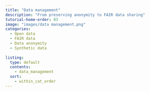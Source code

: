 ```yaml
---
title: "Data management"
description: "From preserving anonymity to FAIR data sharing"
tutorial-home-order: 03
image: "images/data management.png"
categories:
  - Open data
  - FAIR data
  - Data anonymity
  - Synthetic data
  
listing:
  type: default
  contents:
    - data_management
  sort:
    - within_cat_order
---
```



